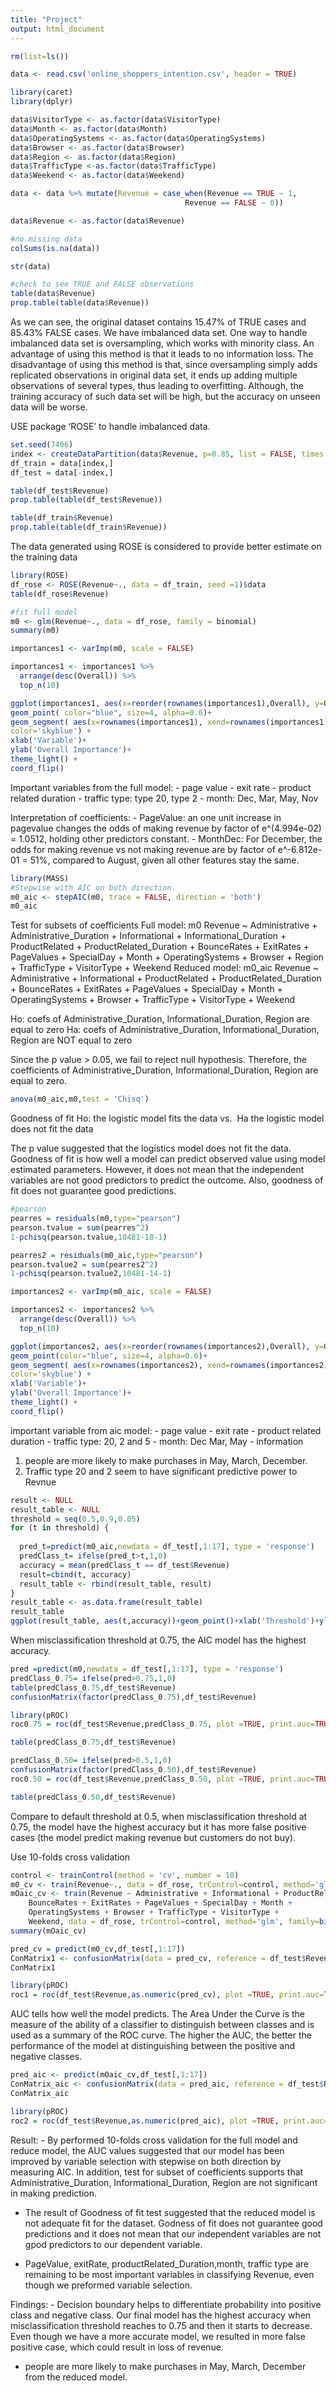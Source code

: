 ```yaml
---
title: "Project"
output: html_document
---
```


```r
rm(list=ls())
```

```r
data <- read.csv('online_shoppers_intention.csv', header = TRUE)

library(caret)
library(dplyr)

data$VisitorType <- as.factor(data$VisitorType)
data$Month <- as.factor(data$Month)
data$OperatingSystems <- as.factor(data$OperatingSystems)
data$Browser <- as.factor(data$Browser)
data$Region <- as.factor(data$Region)
data$TrafficType <-as.factor(data$TrafficType)
data$Weekend <- as.factor(data$Weekend)

data <- data %>% mutate(Revenue = case_when(Revenue == TRUE ~ 1, 
                                       Revenue == FALSE ~ 0))

data$Revenue <- as.factor(data$Revenue)

#no missing data
colSums(is.na(data))

str(data)
```

```R
#check to see TRUE and FALSE observations
table(data$Revenue)
prop.table(table(data$Revenue))
```

As we can see, the original dataset contains 15.47% of TRUE cases and 85.43% FALSE cases. We have imbalanced data set. One way to handle imbalanced data set is oversampling, which works with minority class. An advantage of using this method is that it leads to no information loss. The disadvantage of using this method is that, since oversampling simply adds replicated observations in original data set, it ends up adding multiple observations of several types, thus leading to overfitting. Although, the training accuracy of such data set will be high, but the accuracy on unseen data will be worse.

USE package 'ROSE' to handle imbalanced data. 


```r
set.seed(7406)
index <- createDataPartition(data$Revenue, p=0.85, list = FALSE, times = 1)
df_train = data[index,]
df_test = data[-index,]

table(df_test$Revenue)
prop.table(table(df_test$Revenue))

table(df_train$Revenue)
prop.table(table(df_train$Revenue))
```

The data generated using ROSE is considered to provide better estimate on the training data
```r
library(ROSE)
df_rose <- ROSE(Revenue~., data = df_train, seed =1)$data
table(df_rose$Revenue)
```

```r
#fit full model
m0 <- glm(Revenue~., data = df_rose, family = binomial)
summary(m0)
```


```r
importances1 <- varImp(m0, scale = FALSE)

importances1 <- importances1 %>%
  arrange(desc(Overall)) %>%
  top_n(10)

ggplot(importances1, aes(x=reorder(rownames(importances1),Overall), y=Overall)) +
geom_point( color="blue", size=4, alpha=0.6)+
geom_segment( aes(x=rownames(importances1), xend=rownames(importances1), y=0, yend=Overall), 
color='skyblue') +
xlab('Variable')+
ylab('Overall Importance')+
theme_light() +
coord_flip() 
```

Important variables from the full model: 
- page value 
- exit rate 
- product related duration
- traffic type: type 20, type 2
- month: Dec, Mar, May, Nov

Interpretation of coefficients: 
- PageValue: an one unit increase in pagevalue changes the odds of making revenue by factor of e^(4.994e-02) = 1.0512, holding other predictors constant. 
- MonthDec: For December, the odds for making revenue vs not making revenue are by factor of e^-6.812e-01 = 51%, compared to August, given all other features stay the same. 

```r
library(MASS)
#Stepwise with AIC on both direction.
m0_aic <- stepAIC(m0, trace = FALSE, direction = 'both')
m0_aic
```

Test for subsets of coefficients
Full model: m0 
    Revenue ~ Administrative + Administrative_Duration + Informational + 
    Informational_Duration + ProductRelated + ProductRelated_Duration + 
    BounceRates + ExitRates + PageValues + SpecialDay + Month + 
    OperatingSystems + Browser + Region + TrafficType + VisitorType + 
    Weekend
Reduced model: m0_aic
    Revenue ~ Administrative + Informational + ProductRelated + ProductRelated_Duration + BounceRates + ExitRates + PageValues + SpecialDay + Month + 
    OperatingSystems + Browser + TrafficType + VisitorType + 
    Weekend

Ho: coefs of Administrative_Duration, Informational_Duration, Region are equal to zero
Ha: coefs of Administrative_Duration, Informational_Duration, Region are NOT equal to zero

Since the p value > 0.05, we fail to reject null hypothesis. Therefore, the coefficients of Administrative_Duration, Informational_Duration, Region are equal to zero. 

```r
anova(m0_aic,m0,test = 'Chisq')
```

Goodness of fit 
Ho: the logistic model fits the data vs. 
Ha the logistic model does not fit the data

The p value suggested that the logistics model does not fit the data. Goodness of fit is how well a model can predict observed value using model estimated parameters. However, it does not mean that the independent variables are not good predictors to predict the outcome. Also, goodness of fit does not guarantee good predictions. 


```r
#pearson 
pearres = residuals(m0,type="pearson")
pearson.tvalue = sum(pearres^2)
1-pchisq(pearson.tvalue,10481-18-1)

pearres2 = residuals(m0_aic,type="pearson")
pearson.tvalue2 = sum(pearres2^2)
1-pchisq(pearson.tvalue2,10481-14-1)
```


```r
importances2 <- varImp(m0_aic, scale = FALSE)

importances2 <- importances2 %>%
  arrange(desc(Overall)) %>%
  top_n(10)

ggplot(importances2, aes(x=reorder(rownames(importances2),Overall), y=Overall)) +
geom_point(color="blue", size=4, alpha=0.6)+
geom_segment( aes(x=rownames(importances2), xend=rownames(importances2), y=0, yend=Overall), 
color='skyblue') +
xlab('Variable')+
ylab('Overall Importance')+
theme_light() +
coord_flip() 
```

important variable from aic model:
- page value 
- exit rate 
- product related duration 
- traffic type: 20, 2 and 5
- month: Dec Mar, May 
- information 

1. people are more likely to make purchases in May, March, December. 
2. Traffic type 20 and 2 seem to have significant predictive power to Revnue 

```R
result <- NULL
result_table <- NULL
threshold = seq(0.5,0.9,0.05)
for (t in threshold) {
  
  pred_t=predict(m0_aic,newdata = df_test[,1:17], type = 'response')
  predClass_t= ifelse(pred_t>t,1,0)
  accuracy = mean(predClass_t == df_test$Revenue)
  result=cbind(t, accuracy)
  result_table <- rbind(result_table, result)
}
result_table <- as.data.frame(result_table)
result_table
ggplot(result_table, aes(t,accuracy))+geom_point()+xlab('Threshold')+ylab('Prediction Accuracy')+geom_line(color='blue')
```

When misclassification threshold at 0.75, the AIC model has the highest accuracy. 

```r
pred =predict(m0,newdata = df_test[,1:17], type = 'response')
predClass_0.75= ifelse(pred>0.75,1,0)
table(predClass_0.75,df_test$Revenue)
confusionMatrix(factor(predClass_0.75),df_test$Revenue)

library(pROC)
roc0.75 = roc(df_test$Revenue,predClass_0.75, plot =TRUE, print.auc=TRUE)
```

```R
table(predClass_0.75,df_test$Revenue)
```


```r
predClass_0.50= ifelse(pred>0.5,1,0)
confusionMatrix(factor(predClass_0.50),df_test$Revenue)
roc0.50 = roc(df_test$Revenue,predClass_0.50, plot =TRUE, print.auc=TRUE)
```

```r
table(predClass_0.50,df_test$Revenue)
```

Compare to default threshold at 0.5, when misclassification threshold at 0.75, the model have the highest accuracy but it has more false positive cases (the model predict making revenue but customers do not buy).


Use 10-folds cross validation 
```r
control <- trainControl(method = 'cv', number = 10)
m0_cv <- train(Revenue~., data = df_rose, trControl=control, method='glm', family=binomial(link='logit'))
mOaic_cv <- train(Revenue ~ Administrative + Informational + ProductRelated + ProductRelated_Duration + 
    BounceRates + ExitRates + PageValues + SpecialDay + Month + 
    OperatingSystems + Browser + TrafficType + VisitorType + 
    Weekend, data = df_rose, trControl=control, method='glm', family=binomial(link='logit'))
summary(mOaic_cv)
```

```r
pred_cv = predict(m0_cv,df_test[,1:17])
ConMatrix1 <- confusionMatrix(data = pred_cv, reference = df_test$Revenue)
ConMatrix1
```


```r
library(pROC)
roc1 = roc(df_test$Revenue,as.numeric(pred_cv), plot =TRUE, print.auc=TRUE,main='Full Model ROC')
```

AUC tells how well the model predicts. 
The Area Under the Curve is the measure of the ability of a classifier to distinguish between classes and is used as a summary of the ROC curve. The higher the AUC, the better the performance of the model at distinguishing between the positive and negative classes.

```r
pred_aic <- predict(mOaic_cv,df_test[,1:17])
ConMatrix_aic <- confusionMatrix(data = pred_aic, reference = df_test$Revenue)
ConMatrix_aic
```


```r
library(pROC)
roc2 = roc(df_test$Revenue,as.numeric(pred_aic), plot =TRUE, print.auc=TRUE, main="Reduced Model ROC")
```


Result:
- By performed 10-folds cross validation for the full model and reduce model, the AUC values suggested that our model has been improved by variable selection with stepwise on both direction by measuring AIC. In addition, test for subset of coefficients supports that Administrative_Duration, Informational_Duration, Region are not significant in making prediction.

- The result of Goodness of fit test suggested that the reduced model is not adequate fit for the dataset. Godness of fit does not guarantee good predictions and it does not mean that our independent variables are not gpod predictors to our dependent variable. 

- PageValue, exitRate, productRelated_Duration,month, traffic type are remaining to be most important variables in classifying Revenue, even though we preformed variable selection. 

Findings:
- Decision boundary helps to differentiate probability into positive class and negative class. Our final model has the highest accuracy when misclassification threshold reaches to 0.75 and then it starts to decrease. Even though we have a more accurate model, we resulted in more false positive case, which could result in loss of revenue. 

- people are more likely to make purchases in May, March, December from the reduced model. 






